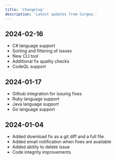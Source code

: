 ```yaml
---
title: 'Changelog'
description: 'Latest updates from Corgea.'
---
```

## 2024-02-16
* C# language support
* Sorting and filtering of issues
* New CLI tool
* Additional fix quality checks
* CodeQL support

## 2024-01-17
* Github integration for issuing fixes
* Ruby language support
* Java language support
* Go language support

## 2024-01-04
* Added download fix as a git diff and a full file.
* Added email notification when fixes are available
* Added ability to delete issue
* Code integrity improvements